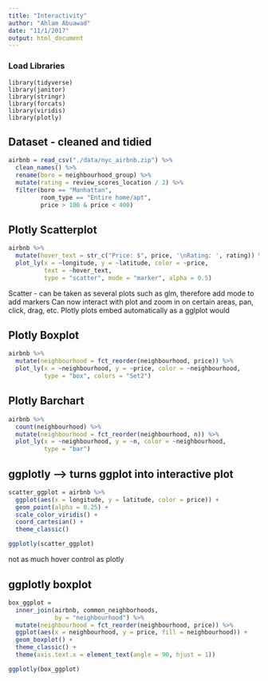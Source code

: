 ```yaml
---
title: "Interactivity"
author: "Ahlam Abuawad"
date: "11/1/2017"
output: html_document
---
```


### Load Libraries

```r_load_libraries
library(tidyverse)
library(janitor)
library(stringr)
library(forcats)
library(viridis)
library(plotly)
```

## Dataset - cleaned and tidied

```r
airbnb = read_csv("./data/nyc_airbnb.zip") %>% 
  clean_names() %>% 
  rename(boro = neighbourhood_group) %>% 
  mutate(rating = review_scores_location / 2) %>% 
  filter(boro == "Manhattan",
         room_type == "Entire home/apt",
         price > 100 & price < 400)
```

## Plotly Scatterplot

```r
airbnb %>% 
  mutate(hover_text = str_c("Price: $", price, '\nRating: ', rating)) %>% #adding text that says price when someone hovers over the points, use /n = new line
  plot_ly(x = ~longitude, y = ~latitude, color = ~price,
          text = ~hover_text,
          type = "scatter", mode = "marker", alpha = 0.5)
```

Scatter - can be taken as several plots such as glm, therefore add mode to add markers
Can now interact with plot and zoom in on certain areas, pan, click, drag, etc. 
Plotly plots embed automatically as a gglplot would

## Plotly Boxplot

```r
airbnb %>% 
  mutate(neighbourhood = fct_reorder(neighbourhood, price)) %>% 
  plot_ly(x = ~neighbourhood, y = ~price, color = ~neighbourhood,
          type = "box", colors = "Set2")
```

## Plotly Barchart

```r
airbnb %>% 
  count(neighbourhood) %>% 
  mutate(neighbourhood = fct_reorder(neighbourhood, n)) %>% 
  plot_ly(x = ~neighbourhood, y = ~n, color = ~neighbourhood, 
          type = "bar")
```

## ggplotly --> turns ggplot into interactive plot

```r
scatter_ggplot = airbnb %>%
  ggplot(aes(x = longitude, y = latitude, color = price)) +
  geom_point(alpha = 0.25) +
  scale_color_viridis() +
  coord_cartesian() +
  theme_classic()

ggplotly(scatter_ggplot)
```

not as much hover control as plotly

## ggplotly boxplot

```r
box_ggplot = 
  inner_join(airbnb, common_neighborhoods,
             by = "neighbourhood") %>% 
  mutate(neighbourhood = fct_reorder(neighbourhood, price)) %>% 
  ggplot(aes(x = neighbourhood, y = price, fill = neighbourhood)) +
  geom_boxplot() +
  theme_classic() + 
  theme(axis.text.x = element_text(angle = 90, hjust = 1))

ggplotly(box_ggplot)
```


